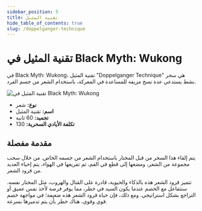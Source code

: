 ```yaml
---
sidebar_position: 5
title: تقنية المثيل
hide_table_of_contents: true
slug: /doppelganger-technique
---
```


# تقنية المثيل في Black Myth: Wukong

في Black Myth: Wukong، تقنية المثيل "Doppelganger Technique" هي سحر نشط يستدعي عدة نسخ مزيفة للمساعدة في المعركة، باستخدام الشعر من جسم الفرد.

<img
    src="https://image.informedainews.com/fss.gif"
    alt="تقنية المثيل في Black Myth: Wukong"
/>

- **نوع:** شعر
- **اسم:** تقنية المثيل
- **تجميد:** 60 ثانية
- **تكلفة الأيادي السحرية:** 130

## مقدمة مفصلة

يتم إلقاء هذا السحر من قبل المختار باستخدام الشعر من جسمه الخاص. من خلال سحب مجموعة من الشعر، ومضغها إلى قطع في الفم، ثم تفريغها في الهواء، يتم إحياء العديد من قرود الشعر.

تتميز قرود الشعر هذه بالذكاء والحيوية، قادرة على القتال والهروب، مثل المختار نفسه. ستتفاعل مع الخصم عندما يكون السيد في خطر، مما يوفر فرصة لأخذ نفس عميق أو التراجع بشكل استراتيجي. ومع ذلك، فإن حياة قرود الشعر هذه ضعيفة؛ في مواجهة خصم قوي وقوي، هناك خطر بأن يتم تدميرها بسرعة.